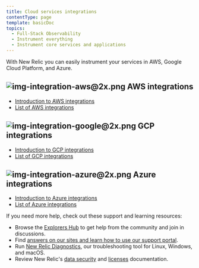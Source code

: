 ```yaml
---
title: Cloud services integrations
contentType: page
template: basicDoc
topics:
  - Full-Stack Observability
  - Instrument everything
  - Instrument core services and applications
---
```


With New Relic you can easily instrument your services in AWS, Google Cloud Platform, and Azure.

## ![img-integration-aws@2x.png](./images/img-integration-aws%402x.png "img-integration-aws@2x.png") AWS integrations

* [Introduction to AWS integrations](/docs/integrations/amazon-integrations/get-started/introduction-aws-integrations)
* [List of AWS integrations](/docs/integrations/amazon-integrations/aws-integrations-list)

## ![img-integration-google@2x.png](./images/img-integration-google%402x.png "img-integration-google@2x.png") GCP integrations

* [Introduction to GCP integrations](/docs/integrations/google-cloud-platform-integrations/getting-started/introduction-google-cloud-platform-integrations)
* [List of GCP integrations](/docs/integrations/google-cloud-platform-integrations/gcp-integrations-list)

## ![img-integration-azure@2x.png](./images/img-integration-azure%402x.png "img-integration-azure@2x.png") Azure integrations

* [Introduction to Azure integrations](/docs/integrations/microsoft-azure-integrations/getting-started/introduction-azure-monitoring-integrations)
* [List of Azure integrations](/docs/integrations/microsoft-azure-integrations/azure-integrations-list)

If you need more help, check out these support and learning resources:

* Browse the [Explorers Hub](https://discuss.newrelic.com/) to get help from the community and join in discussions.
* Find [answers on our sites and learn how to use our support portal](/docs/using-new-relic/welcome-new-relic/get-started/find-help-use-support-portal).
* Run [New Relic Diagnostics](/docs/using-new-relic/cross-product-functions/troubleshooting/new-relic-diagnostics), our troubleshooting tool for Linux, Windows, and macOS.
* Review New Relic's [data security](/docs/security) and [licenses](/docs/licenses) documentation.
